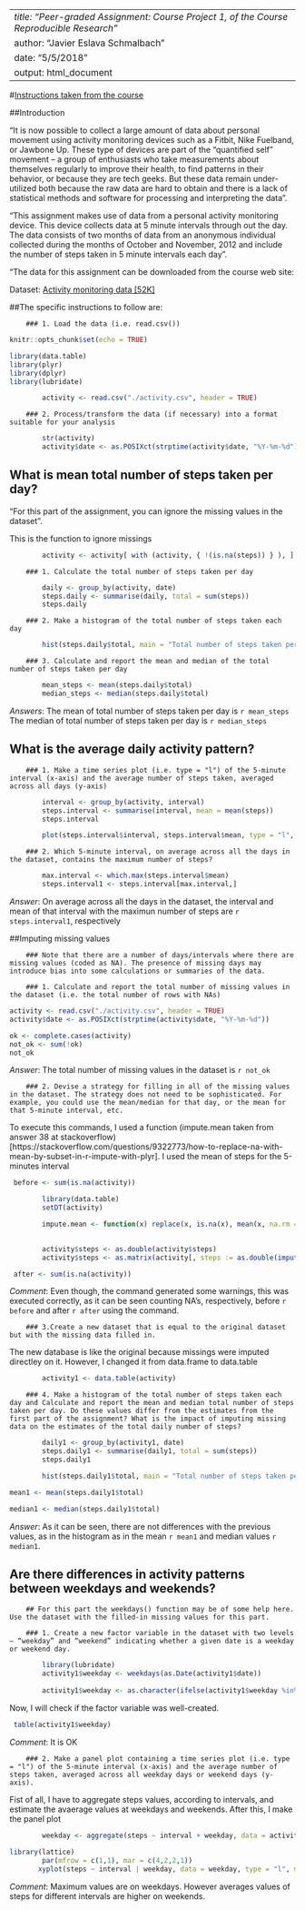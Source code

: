 ------
*title: "Peer-graded Assignment: Course Project 1, of the Course Reproducible Research"*
author: "Javier Eslava Schmalbach"
date: "5/5/2018"
output: html_document
------

#[Instructions taken from the course]("https://www.coursera.org/learn/reproducible-research/peer/gYyPt/course-project-1")

##Introduction

"It is now possible to collect a large amount of data about personal movement using activity monitoring devices such as a Fitbit, Nike Fuelband, or Jawbone Up. These type of devices are part of the “quantified self” movement – a group of enthusiasts who take measurements about themselves regularly to improve their health, to find patterns in their behavior, or because they are tech geeks. But these data remain under-utilized both because the raw data are hard to obtain and there is a lack of statistical methods and software for processing and interpreting the data".

"This assignment makes use of data from a personal activity monitoring device. This device collects data at 5 minute intervals through out the day. The data consists of two months of data from an anonymous individual collected during the months of October and November, 2012 and include the number of steps taken in 5 minute intervals each day".

"The data for this assignment can be downloaded from the course web site:

Dataset: [Activity monitoring data [52K]]("https://d396qusza40orc.cloudfront.net/repdata%2Fdata%2Factivity.zip")

##The specific instructions to follow are: 

        ### 1. Load the data (i.e. 𝚛𝚎𝚊𝚍.𝚌𝚜𝚟())

```r
knitr::opts_chunk$set(echo = TRUE)
```
```r
library(data.table)
library(plyr)
library(dplyr)
library(lubridate)

        activity <- read.csv("./activity.csv", header = TRUE)
```

        ### 2. Process/transform the data (if necessary) into a format suitable for your analysis

```r
        str(activity)
        activity$date <- as.POSIXct(strptime(activity$date, "%Y-%m-%d"))
```

## What is mean total number of steps taken per day?

"For this part of the assignment, you can ignore the missing values in the dataset".

This is the function to ignore missings

```r
        activity <- activity[ with (activity, { !(is.na(steps)) } ), ]
```

        ### 1. Calculate the total number of steps taken per day
```r
        daily <- group_by(activity, date)
        steps.daily <- summarise(daily, total = sum(steps))
        steps.daily
```

        ### 2. Make a histogram of the total number of steps taken each day

```r
        hist(steps.daily$total, main = "Total number of steps taken per day", xlab = "Steps" )
```

        ### 3. Calculate and report the mean and median of the total number of steps taken per day
```r
        mean_steps <- mean(steps.daily$total)
        median_steps <- median(steps.daily$total)
```

*Answers*: 
The mean of total number of steps taken per day is `r mean_steps`
The median of total number of steps taken per day is `r median_steps`

## What is the average daily activity pattern?

        ### 1. Make a time series plot (i.e. 𝚝𝚢𝚙𝚎 = "𝚕") of the 5-minute interval (x-axis) and the average number of steps taken, averaged across all days (y-axis)

```r
        interval <- group_by(activity, interval)
        steps.interval <- summarise(interval, mean = mean(steps))
        steps.interval

        plot(steps.interval$interval, steps.interval$mean, type = "l", xlab = "Five minutes interval", ylab = "Average steps taken across all days", main = "Daily activity pattern of steps", col = "blue")
```


        ### 2. Which 5-minute interval, on average across all the days in the dataset, contains the maximum number of steps?

```r
        max.interval <- which.max(steps.interval$mean)
        steps.interval1 <- steps.interval[max.interval,]
```

*Answer*: On average across all the days in the dataset, the interval and mean of that interval with the maximun number of steps are  `r steps.interval1`, respectively


##Imputing missing values

        ### Note that there are a number of days/intervals where there are missing values (coded as 𝙽𝙰). The presence of missing days may introduce bias into some calculations or summaries of the data.

        ### 1. Calculate and report the total number of missing values in the dataset (i.e. the total number of rows with 𝙽𝙰s)

```r
activity <- read.csv("./activity.csv", header = TRUE)
activity$date <- as.POSIXct(strptime(activity$date, "%Y-%m-%d"))

ok <- complete.cases(activity)
not_ok <- sum(!ok)
not_ok
```

*Answer*: The total number of missing values in the dataset is  `r not_ok`


        ### 2. Devise a strategy for filling in all of the missing values in the dataset. The strategy does not need to be sophisticated. For example, you could use the mean/median for that day, or the mean for that 5-minute interval, etc.

To execute this commands, I used a function (impute.mean taken from answer 38 at stackoverflow)[https://stackoverflow.com/questions/9322773/how-to-replace-na-with-mean-by-subset-in-r-impute-with-plyr]. I used the mean of steps for the 5-minutes interval

```r

 before <- sum(is.na(activity))

        library(data.table)
        setDT(activity)

        impute.mean <- function(x) replace(x, is.na(x), mean(x, na.rm = TRUE))

        
        activity$steps <- as.double(activity$steps)
        activity$steps <- as.matrix(activity[, steps := as.double(impute.mean(steps)), by = interval])

 after <- sum(is.na(activity))

```

*Comment*: Even though, the command generated some warnings, this was executed correctly, as it can be seen counting NA's, respectively,  before `r before` and after `r after` using the command. 

        ### 3.Create a new dataset that is equal to the original dataset but with the missing data filled in. 

The new database is like the original because missings were imputed directley on it. However, I changed it from data.frame to data.table

```r


        activity1 <- data.table(activity)

```



        ### 4. Make a histogram of the total number of steps taken each day and Calculate and report the mean and median total number of steps taken per day. Do these values differ from the estimates from the first part of the assignment? What is the impact of imputing missing data on the estimates of the total daily number of steps?

```r

        daily1 <- group_by(activity1, date)
        steps.daily1 <- summarise(daily1, total = sum(steps))
        steps.daily1

        hist(steps.daily1$total, main = "Total number of steps taken per day (imputed)", xlab = "Steps")   

```

```r

mean1 <- mean(steps.daily1$total)

median1 <- median(steps.daily1$total)

```


*Answer*: As it can be seen, there are not differences with the previous values, as in the histogram as in the mean  `r mean1` and median values  `r median1`. 

## Are there differences in activity patterns between weekdays and weekends?

        ## For this part the 𝚠𝚎𝚎𝚔𝚍𝚊𝚢𝚜() function may be of some help here. Use the dataset with the filled-in missing values for this part.

        ### 1. Create a new factor variable in the dataset with two levels – “weekday” and “weekend” indicating whether a given date is a weekday or weekend day.

```r
        library(lubridate)
        activity1$weekday <- weekdays(as.Date(activity1$date))
        
        activity1$weekday <- as.character(ifelse(activity1$weekday %in% c("Saturday", "Sunday"), "weekend", "weekday"))
```

Now, I will check if the factor variable was well-created. 

```r
 table(activity1$weekday)
```
*Comment*: It is OK

        ### 2. Make a panel plot containing a time series plot (i.e. 𝚝𝚢𝚙𝚎 = "𝚕") of the 5-minute interval (x-axis) and the average number of steps taken, averaged across all weekday days or weekend days (y-axis). 

Fist of all, I have to aggregate steps values, according to intervals, and estimate the avaerage values at weekdays and weekends. After this, I make the panel plot

```r
      
        weekday <- aggregate(steps ~ interval + weekday, data = activity1, mean)
        
library(lattice)
        par(mfrow = c(1,1), mar = c(4,2,2,1))
       xyplot(steps ~ interval | weekday, data = weekday, type = "l", main = "Steps across weekends and weekdays") 
```

*Comment*: Maximum values are on weekdays. However averages values of steps for different intervals are higher on weekends. 



